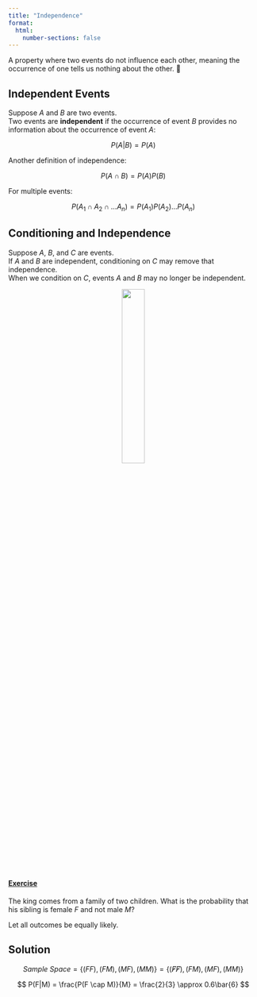 ```yaml
---
title: "Independence"
format:
  html:
    number-sections: false
---
```


::: {.callout-note appearance="simple" icon=false}
A property where two events do not influence each other, meaning the occurrence of one tells us nothing about the other. 🔗
:::

## Independent Events

Suppose $A$ and $B$ are two events. <br>
Two events are **independent** if the occurrence of event $B$ provides no information about the occurrence of event $A$:
  
$$ 
P(A|B) = P(A) 
$$  

Another definition of independence:
  
$$ 
P(A \cap B) = P(A) P(B)
$$

For multiple events:

$$ 
P(A_{1} \cap A_{2} \cap ... A_{n}) = P(A_{1}) P(A_{2}) ... P(A_{n})
$$

## Conditioning and Independence

Suppose $A$, $B$, and $C$ are events. <br>
If $A$ and $B$ are independent, conditioning on $C$ may remove that independence. <br>
When we condition on $C$, events $A$ and $B$ may no longer be independent.

<div style="text-align: center;">
  ![](images/condind.png){width=30%}
</div>

#### <u>Exercise</u>

The king comes from a family of two children. What is the probability that his sibling is female $F$ and not male $M$?

Let all outcomes be equally likely.

::: {.callout-tip collapse="true"}
## Solution

$$
Sample \ Space = \{(FF), (FM), (MF), (MM)\} = \{(\not F \not F), (FM), (MF), (MM)\}
$$

$$
P(F|M) = \frac{P(F \cap M)}{M} = \frac{2}{3} \approx 0.6\bar{6}
$$

:::
